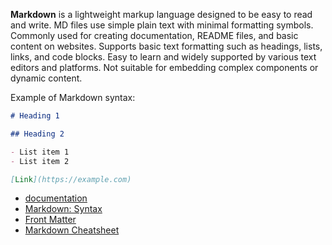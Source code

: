 
**Markdown** is a lightweight markup language designed to be easy to read and write.
MD files use simple plain text with minimal formatting symbols.
Commonly used for creating documentation, README files, and basic content on websites.
Supports basic text formatting such as headings, lists, links, and code blocks.
Easy to learn and widely supported by various text editors and platforms.
Not suitable for embedding complex components or dynamic content.

Example of Markdown syntax:

```markdown
# Heading 1

## Heading 2

- List item 1
- List item 2

[Link](https://example.com)
```
- [documentation](https://daringfireball.net/projects/markdown/)
- [Markdown: Syntax](https://daringfireball.net/projects/markdown/syntax)
- [Front Matter](https://jekyllrb.com/docs/front-matter/)
- [Markdown Cheatsheet](https://markdown.space/cheatsheet)